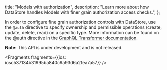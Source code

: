   title: "Models with authorization",
  description: "Learn more about how DataStore handles Models with finer grain authorization access checks.",
};



In order to configure fine grain authorization controls with DataStore, use the `@auth` directive to specify ownership and permissible operations (create, update, delete, read) on a specific type. More information can be found on the @auth directive in the [GraphQL Transformer documentation](/cli/graphql-transformer/auth).

<Callout>

**Note:** This API is under development and is not released.

</Callout>




<Fragments fragments={{ios: iosc537134b31995ba840c9a93d6a2fea7a57}} />

